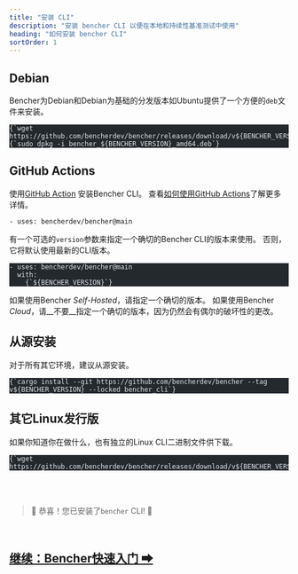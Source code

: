 ```yaml
---
title: "安装 CLI"
description: "安装 bencher CLI 以便在本地和持续性基准测试中使用"
heading: "如何安装 bencher CLI"
sortOrder: 1
---
```



## Debian

Bencher为Debian和Debian为基础的分发版本如Ubuntu提供了一个方便的`deb`文件来安装。

<pre class="astro-code github-dark" style="background-color: rgb(36, 41, 46); overflow-x: auto;" tabindex="0" data-darkreader-inline-bgcolor=""><code><span class="line"><span style="color: rgb(225, 228, 232);" data-darkreader-inline-color="">{`wget https://github.com/bencherdev/bencher/releases/download/v${BENCHER_VERSION}/bencher_${BENCHER_VERSION}_amd64.deb`}</span></span>
<span class="line"><span style="color: rgb(225, 228, 232);" data-darkreader-inline-color="">{`sudo dpkg -i bencher_${BENCHER_VERSION}_amd64.deb`}</span></span></code></pre>

## GitHub Actions

使用[GitHub Action](https://github.com/marketplace/actions/bencher-cli) 安装Bencher CLI。
查看[如何使用GitHub Actions](/docs/zh/how-to/github-actions/)了解更多详情。

```
- uses: bencherdev/bencher@main
```

有一个可选的`version`参数来指定一个确切的Bencher CLI的版本来使用。
否则，它将默认使用最新的CLI版本。

<pre class="astro-code github-dark" style="background-color: rgb(36, 41, 46); overflow-x: auto;" tabindex="0" data-darkreader-inline-bgcolor=""><code><span class="line"><span style="color: rgb(225, 228, 232);" data-darkreader-inline-color="">- uses: bencherdev/bencher@main</span></span>
<span class="line"><span style="color: rgb(225, 228, 232);" data-darkreader-inline-color="">  with:</span></span>
<span class="line"><span style="color: rgb(225, 228, 232);" data-darkreader-inline-color="">    {`${BENCHER_VERSION}`}</span></span></code></pre>

如果使用Bencher *Self-Hosted*，请指定一个确切的版本。
如果使用Bencher *Cloud*，请__不要__指定一个确切的版本，因为仍然会有偶尔的破坏性的更改。

## 从源安装

对于所有其它环境，建议从源安装。

<pre class="astro-code github-dark" style="background-color: rgb(36, 41, 46); overflow-x: auto;" tabindex="0" data-darkreader-inline-bgcolor=""><code><span class="line"><span style="color: rgb(225, 228, 232);" data-darkreader-inline-color="">{`cargo install --git https://github.com/bencherdev/bencher --tag v${BENCHER_VERSION} --locked bencher_cli`}</span></span></code></pre>

## 其它Linux发行版

如果你知道你在做什么，也有独立的Linux CLI二进制文件供下载。

<pre class="astro-code github-dark" style="background-color: rgb(36, 41, 46); overflow-x: auto;" tabindex="0" data-darkreader-inline-bgcolor=""><code><span class="line"><span style="color: rgb(225, 228, 232);" data-darkreader-inline-color="">{`wget https://github.com/bencherdev/bencher/releases/download/v${BENCHER_VERSION}/bencher`}</span></span></code></pre>

<br/>
<br/>

> 🐰 恭喜！您已安装了<code>bencher</code> CLI! 🎉

<br/>

<h2><a href="/docs/zh/tutorial/quick-start/">继续：Bencher快速入门 ➡</a></h2>
